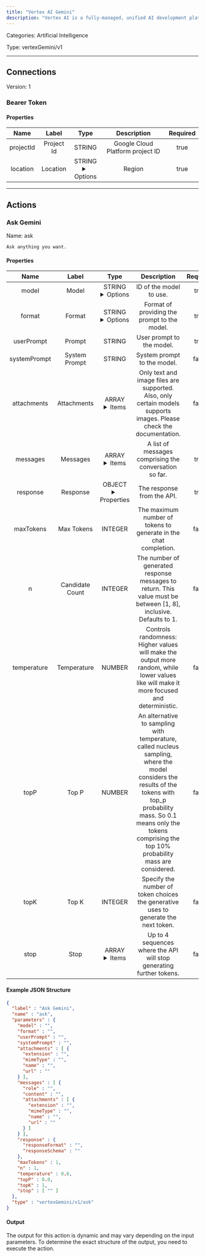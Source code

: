 ```yaml
---
title: "Vertex AI Gemini"
description: "Vertex AI is a fully-managed, unified AI development platform for building and using generative AI."
---
```



Categories: Artificial Intelligence


Type: vertexGemini/v1

<hr />




## Connections

Version: 1


### Bearer Token

#### Properties

|      Name       |      Label     |     Type     |     Description     | Required |
|:---------------:|:--------------:|:------------:|:-------------------:|:--------:|
| projectId | Project Id | STRING | Google Cloud Platform project ID | true |
| location | Location | STRING <details> <summary> Options </summary> asia-east1, asia-east2, asia-northeast1, asia-northeast3, asia-south1, asia-southeast1, australia-southeast1, europe-central2, europe-north1, europe-southwest1, europe-west1, europe-west2, europe-west3, europe-west4, europe-west6, europe-west8, europe-west9, me-central1, me-central2, me-west1, northamerica-northeast1, southamerica-east1, us-central1, us-east1, us-east4, us-east5, us-south1, us-west1, us-west4 </details> | Region | true |





<hr />


## Actions


### Ask Gemini
Name: ask

`Ask anything you want.`

#### Properties

|      Name       |      Label     |     Type     |     Description     | Required |
|:---------------:|:--------------:|:------------:|:-------------------:|:--------:|
| model | Model | STRING <details> <summary> Options </summary> gemini-1.5-flash-002, gemini-1.5-pro-002, gemini-2.0-flash, gemini-2.0-flash-lite, gemini-2.5-flash-preview-04-17, gemini-2.5-pro-preview-05-06 </details> | ID of the model to use. | true |
| format | Format | STRING <details> <summary> Options </summary> SIMPLE, ADVANCED </details> | Format of providing the prompt to the model. | true |
| userPrompt | Prompt | STRING | User prompt to the model. | true |
| systemPrompt | System Prompt | STRING | System prompt to the model. | false |
| attachments | Attachments | ARRAY <details> <summary> Items </summary> [FILE_ENTRY] </details> | Only text and image files are supported. Also, only certain models supports images. Please check the documentation. | false |
| messages | Messages | ARRAY <details> <summary> Items </summary> [&#123;STRING\(role), STRING\(content), [FILE_ENTRY]\(attachments)&#125;] </details> | A list of messages comprising the conversation so far. | true |
| response | Response | OBJECT <details> <summary> Properties </summary> &#123;STRING\(responseFormat), STRING\(responseSchema)&#125; </details> | The response from the API. | true |
| maxTokens | Max Tokens | INTEGER | The maximum number of tokens to generate in the chat completion. | false |
| n | Candidate Count | INTEGER | The number of generated response messages to return. This value must be between [1, 8], inclusive. Defaults to 1. | false |
| temperature | Temperature | NUMBER | Controls randomness:  Higher values will make the output more random, while lower values like will make it more focused and deterministic. | false |
| topP | Top P | NUMBER | An alternative to sampling with temperature, called nucleus sampling,  where the model considers the results of the tokens with top_p probability mass. So 0.1 means only the tokens comprising the top 10% probability mass are considered. | false |
| topK | Top K | INTEGER | Specify the number of token choices the generative uses to generate the next token. | false |
| stop | Stop | ARRAY <details> <summary> Items </summary> [STRING] </details> | Up to 4 sequences where the API will stop generating further tokens. | false |

#### Example JSON Structure
```json
{
  "label" : "Ask Gemini",
  "name" : "ask",
  "parameters" : {
    "model" : "",
    "format" : "",
    "userPrompt" : "",
    "systemPrompt" : "",
    "attachments" : [ {
      "extension" : "",
      "mimeType" : "",
      "name" : "",
      "url" : ""
    } ],
    "messages" : [ {
      "role" : "",
      "content" : "",
      "attachments" : [ {
        "extension" : "",
        "mimeType" : "",
        "name" : "",
        "url" : ""
      } ]
    } ],
    "response" : {
      "responseFormat" : "",
      "responseSchema" : ""
    },
    "maxTokens" : 1,
    "n" : 1,
    "temperature" : 0.0,
    "topP" : 0.0,
    "topK" : 1,
    "stop" : [ "" ]
  },
  "type" : "vertexGemini/v1/ask"
}
```

#### Output

The output for this action is dynamic and may vary depending on the input parameters. To determine the exact structure of the output, you need to execute the action.






